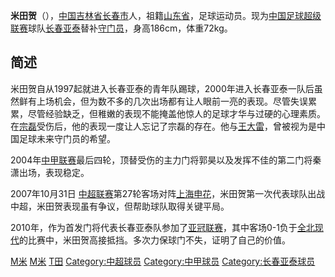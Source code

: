 {{Unreferenced|time=2013-04-22T04:31:55+00:00 }}
{{NOT|米田共}}
{{noteta|G1=足球}}{{Football player infobox |
  playername = 米田賀 |
  image = |
  fullname = 米田賀 |
  nickname =  |
  dateofbirth ={{birth date and age|1983|1|5}}|
  cityofbirth = [[吉林省|吉林省]]，[[长春|长春]] |
  countryofbirth = {{CHN}} |
  currentclub = [[长春亚泰|长春亚泰]] |
  clubnumber =  28|
  position = [[守门员|守门员]] |
  youthyears = 1997-1999年 |
  youthclubs =  [[长春亚泰|长春亚泰]]|
  years = 2000- |
  clubs = [[长春亚泰|长春亚泰]]|
  caps(goals) =  |
  nationalyears = |
  nationalteam =  |
  nationalcaps(goals) = |
  pcupdate =  |
  ntupdate =  |
}}

'''米田贺'''（{{bd|1983年|1月5日|||catIdx=Mi,米}}），[[中国|中国]][[吉林省|吉林省]][[长春市|长春市]]人，祖籍[[山东省|山东省]]，足球运动员。现为[[中国足球超级联赛|中国足球超级联赛]]球队[[长春亚泰|长春亚泰]]替补[[守门员|守门员]]，身高186cm，体重72kg。

== 简述 ==

米田贺自从1997起就进入长春亚泰的青年队踢球，2000年进入长春亚泰一队后虽然鲜有上场机会，但为数不多的几次出场都有让人眼前一亮的表现。尽管失误累累，尽管经验缺乏，但稚嫩的表现不能掩盖他惊人的足球才华与过硬的心理素质。在[[宗磊|宗磊]]受伤后，他的表现一度让人忘记了宗磊的存在。他与[[王大雷|王大雷]]，曾被视为是中国足球未来守门员的希望。

2004年[[中甲联赛|中甲联赛]]最后四轮，顶替受伤的主力门将郭昊以及发挥不佳的第二门将秦潇出场，表现稳定。

2007年10月31日 [[中超联赛|中超联赛]]第27轮客场对阵[[上海申花|上海申花]]，米田贺第一次代表球队出战中超，米田贺表现虽有争议，但帮助球队取得关键平局。

2010年，作为首发门将代表长春亚泰队参加了[[亚冠联赛|亚冠联赛]]，其中客场0-1负于[[全北现代|全北现代]]的比赛中，米田贺高接抵挡。多次力保球门不失，证明了自己的价值。

{{2004年长春亚泰名单}}
{{2009年长春亚泰名单}}
{{2010年中超分类名单长春}}
{{2011年中超分类名单长春}}
{{2012年中超分类名单长春}}
{{2013年中超分类名单长春}}
{{2014年中超分类名单长春}}
{{2016年中乙分类名单保定}}
{{2017年中甲分类名单保定}}
{{2018年中乙分类名单保定}}

{{DEFAULTSORT:Mi Tianhe}}
[[Category:中国男子足球运动员|M米]]
[[Category:长春人|M米]]
[[Category:米姓|T田]]
[[Category:中超球员|Category:中超球员]]
[[Category:中甲球员|Category:中甲球员]]
[[Category:长春亚泰球员|Category:长春亚泰球员]]